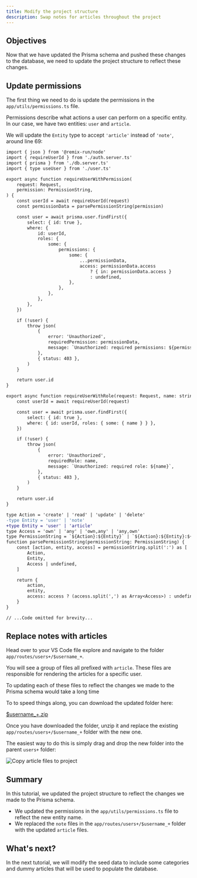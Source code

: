 ```yaml
---
title: Modify the project structure
description: Swap notes for articles throughout the project
---
```



## Objectives

Now that we have updated the Prisma schema and pushed these changes to the database, we need to update the project structure to reflect these changes.

## Update permissions

The first thing we need to do is update the permissions in the `app/utils/permissions.ts` file.

Permissions describe what actions a user can perform on a specific entity. In our case, we have two entities: `user` and `article`.

We will update the `Entity` type to accept `'article'` instead of `'note'`, around line 69:

```diff lang="tsx" title="app/utils/permissions.ts" showLineNumbers collapse={1-66, 72-85}
import { json } from '@remix-run/node'
import { requireUserId } from './auth.server.ts'
import { prisma } from './db.server.ts'
import { type useUser } from './user.ts'

export async function requireUserWithPermission(
	request: Request,
	permission: PermissionString,
) {
	const userId = await requireUserId(request)
	const permissionData = parsePermissionString(permission)

	const user = await prisma.user.findFirst({
		select: { id: true },
		where: {
			id: userId,
			roles: {
				some: {
					permissions: {
						some: {
							...permissionData,
							access: permissionData.access
								? { in: permissionData.access }
								: undefined,
						},
					},
				},
			},
		},
	})

	if (!user) {
		throw json(
			{
				error: 'Unauthorized',
				requiredPermission: permissionData,
				message: `Unauthorized: required permissions: ${permission}`,
			},
			{ status: 403 },
		)
	}

	return user.id
}

export async function requireUserWithRole(request: Request, name: string) {
	const userId = await requireUserId(request)

	const user = await prisma.user.findFirst({
		select: { id: true },
		where: { id: userId, roles: { some: { name } } },
	})

	if (!user) {
		throw json(
			{
				error: 'Unauthorized',
				requiredRole: name,
				message: `Unauthorized: required role: ${name}`,
			},
			{ status: 403 },
		)
	}

	return user.id
}

type Action = 'create' | 'read' | 'update' | 'delete'
-type Entity = 'user' | 'note'
+type Entity = 'user' | 'article'
type Access = 'own' | 'any' | 'own,any' | 'any,own'
type PermissionString = `${Action}:${Entity}` | `${Action}:${Entity}:${Access}`
function parsePermissionString(permissionString: PermissionString) {
	const [action, entity, access] = permissionString.split(':') as [
		Action,
		Entity,
		Access | undefined,
	]

	return {
		action,
		entity,
		access: access ? (access.split(',') as Array<Access>) : undefined,
	}
}

// ...Code omitted for brevity...
```

## Replace notes with articles

Head over to your VS Code file explore and navigate to the folder `app/routes/users+/$username_+`.

You will see a group of files all prefixed with `article`. These files are responsible for rendering the articles for a specific user.

To updating each of these files to reflect the changes we made to the Prisma schema would take a long time

To to speed things along, you can download the updated folder here:

<a href="/code-monster/downloads/epic-news/$username_+.zip" class="group inline-flex border-2 gap-4 mt-8 px-8 py-4 text-xl rounded-full no-underline transition bg-blue-200 border-blue-400 hover:border-blue-600 hover:bg-blue-100 dark:bg-blue-600 dark:border-blue-400 dark:hover:border-blue-300 dark:hover:bg-blue-700">
<Icon name="seti:folder" class="fill-blue-600 transition group-hover:scale-125 group-hover:fill-blue-800 dark:fill-blue-100 dark:group-hover:fill-blue-50" /> <span class="text-blue-600 transition group-hover:text-blue-800 dark:text-blue-100 dark:group-hover:text-blue-50">$username_+.zip</span>
</a>

Once you have downloaded the folder, unzip it and replace the existing `app/routes/users+/$username_+` folder with the new one.

The easiest way to do this is simply drag and drop the new folder into the parent `users+` folder:

![Copy article files to project](src/assets/gif/copy-article-files-to-project.gif)

## Summary

In this tutorial, we updated the project structure to reflect the changes we made to the Prisma schema.

- We updated the permissions in the `app/utils/permissions.ts` file to reflect the new entity name.
- We replaced the `note` files in the `app/routes/users+/$username_+` folder with the updated `article` files.

## What's next?

In the next tutorial, we will modify the seed data to include some categories and dummy articles that will be used to populate the database.
